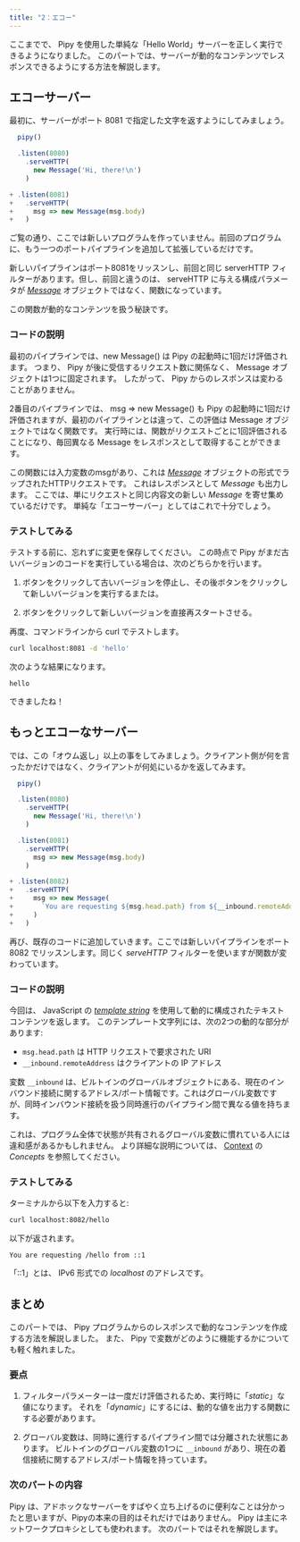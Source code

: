 ```yaml
---
title: "2：エコー"
---
```



ここまでで、 Pipy を使用した単純な「Hello World」サーバーを正しく実行できるようになりました。 このパートでは、サーバーが動的なコンテンツでレスポンスできるようにする方法を解説します。

## エコーサーバー

最初に、サーバーがポート 8081 で指定した文字を返すようにしてみましょう。

``` js
  pipy()

  .listen(8080)
    .serveHTTP(
      new Message('Hi, there!\n')
    )

+ .listen(8081)
+   .serveHTTP(
+     msg => new Message(msg.body)
+   )
```

ご覧の通り、ここでは新しいプログラムを作っていません。前回のプログラムに、もう一つのポートパイプラインを追加して拡張しているだけです。

新しいパイプラインはポート8081をリッスンし、前回と同じ serverHTTP フィルターがあります。但し、前回と違うのは、 serveHTTP に与える構成パラメータが [_Message_](/reference/api/Message) オブジェクトではなく、関数になっています。

この関数が動的なコンテンツを扱う秘訣です。

### コードの説明

最初のパイプラインでは、new Message() は Pipy の起動時に1回だけ評価されます。 つまり、 Pipy が後に受信するリクエスト数に関係なく、 Message オブジェクトは1つに固定されます。 したがって、 Pipy からのレスポンスは変わることがありません。

2番目のパイプラインでは、 msg => new Message() も Pipy の起動時に1回だけ評価されますが、最初のパイプラインとは違って、この評価は Message オブジェクトではなく関数です。 実行時には、関数がリクエストごとに1回評価されることになり、毎回異なる Message をレスポンスとして取得することができます。

この関数には入力変数のmsgがあり、これは [_Message_](/reference/api/Message) オブジェクトの形式でラップされたHTTPリクエストです。 これはレスポンスとして _Message_ も出力します。 ここでは、単にリクエストと同じ内容文の新しい _Message_ を寄せ集めているだけです。 単純な「エコーサーバー」としてはこれで十分でしょう。

### テストしてみる

テストする前に、忘れずに変更を保存してください。 この時点で Pipy がまだ古いバージョンのコードを実行している場合は、次のどちらかを行います。

1. ボタンをクリックして古いバージョンを停止し、その後ボタンをクリックして新しいバージョンを実行するまたは。

2. ボタンをクリックして新しいバージョンを直接再スタートさせる。

再度、コマンドラインから curl でテストします。

``` sh
curl localhost:8081 -d 'hello'
```

次のような結果になります。

```
hello
```

できましたね！

## もっとエコーなサーバー

では、この「オウム返し」以上の事をしてみましょう。クライアント側が何を言ったかだけではなく、クライアントが何処にいるかを返してみます。


``` js
  pipy()

  .listen(8080)
    .serveHTTP(
      new Message('Hi, there!\n')
    )

  .listen(8081)
    .serveHTTP(
      msg => new Message(msg.body)
    )

+ .listen(8082)
+   .serveHTTP(
+     msg => new Message(
+       `You are requesting ${msg.head.path} from ${__inbound.remoteAddress}\n`
+     )
+   )
```

再び、既存のコードに追加していきます。ここでは新しいパイプラインをポート 8082 でリッスンします。同じく _serveHTTP_ フィルターを使いますが関数が変わっています。

### コードの説明

今回は、 JavaScript の [_template string_](https://developer.mozilla.org/docs/Web/JavaScript/Reference/Template_literals) を使用して動的に構成されたテキストコンテンツを返します。 このテンプレート文字列には、次の2つの動的な部分があります:

* `msg.head.path` は HTTP リクエストで要求された URI
* `__inbound.remoteAddress` はクライアントの IP アドレス

変数 `__inbound` は、ビルトインのグローバルオブジェクトにある、現在のインバウンド接続に関するアドレス/ポート情報です。これはグローバル変数ですが、同時インバウンド接続を扱う同時進行のパイプライン間で異なる値を持ちます。

これは、プログラム全体で状態が共有されるグローバル変数に慣れている人には違和感があるかもしれません。 より詳細な説明については、 [Context](/intro/concepts#context) の _Concepts_ を参照してください。

### テストしてみる

ターミナルから以下を入力すると:

``` sh
curl localhost:8082/hello
```

以下が返されます。

```
You are requesting /hello from ::1
```

「::1」とは、 IPv6 形式での _localhost_ のアドレスです。

## まとめ

このパートでは、 Pipy プログラムからのレスポンスで動的なコンテンツを作成する方法を解説しました。 また、 Pipy で変数がどのように機能するかについても軽く触れました。

### 要点

1. フィルターパラメーターは一度だけ評価されるため、実行時に「_static_」な値になります。 それを「_dynamic_」にするには、動的な値を出力する関数にする必要があります。

2. グローバル変数は、同時に進行するパイプライン間では分離された状態にあります。 ビルトインのグローバル変数の1つに `__inbound` があり、現在の着信接続に関するアドレス/ポート情報を持っています。

### 次のパートの内容

Pipy は、アドホックなサーバーをすばやく立ち上げるのに便利なことは分かったと思いますが、Pipyの本来の目的はそれだけではありません。 Pipy は主にネットワークプロキシとしても使われます。 次のパートではそれを解説します。